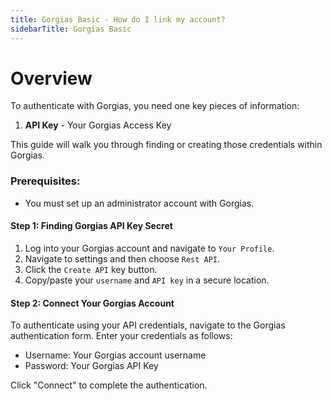 ```yaml
---
title: Gorgias Basic - How do I link my account?
sidebarTitle: Gorgias Basic
---
```



# Overview

To authenticate with Gorgias, you need one key pieces of information:
1. **API Key** - Your Gorgias Access Key

This guide will walk you through finding or creating those credentials within Gorgias.

### Prerequisites:

- You must set up an administrator account with Gorgias.

#### Step 1: Finding Gorgias API Key Secret
1. Log into your Gorgias account and navigate to `Your Profile`.
2. Navigate to settings and then choose `Rest API`.
3. Click the `Create API` key button.
4. Copy/paste your `username` and `API key` in a secure location.



#### Step 2: Connect Your Gorgias Account

To authenticate using your API credentials, navigate to the Gorgias authentication form.
Enter your credentials as follows:
- Username: Your Gorgias account username
- Password: Your Gorgias API Key

Click "Connect" to complete the authentication.
